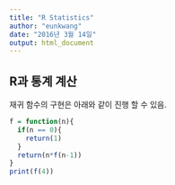 ```yaml
---
title: "R Statistics"
author: "eunkwang"
date: "2016년 3월 14일"
output: html_document
---
```


## R과 통계 계산

재귀 함수의 구현은 아래와 같이 진행 할 수 있음.
```r
f = function(n){
  if(n == 0){
    return(1)
  }
  return(n*f(n-1))
}
print(f(4))
```



